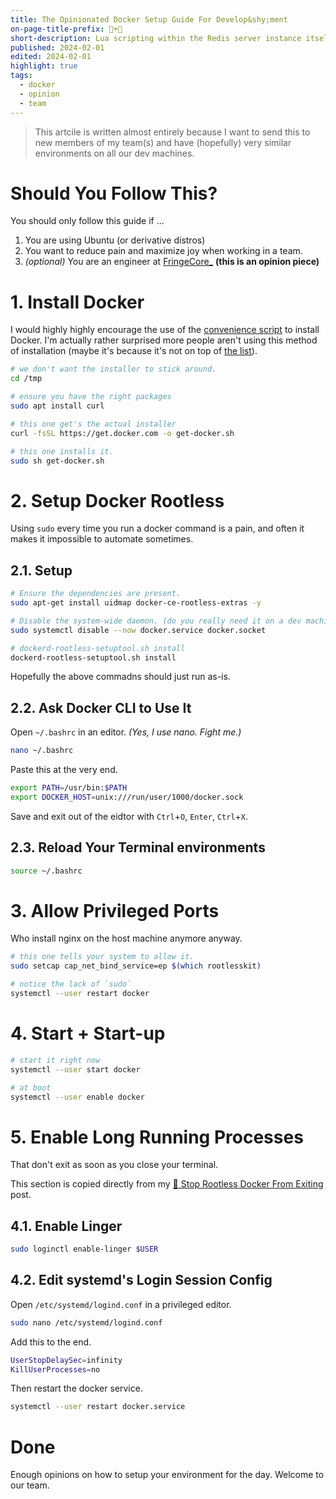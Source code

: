 ```yaml
---
title: The Opinionated Docker Setup Guide For Develop&shy;ment
on-page-title-prefix: 🐋+🥸
short-description: Lua scripting within the Redis server instance itself is atomic, and very **very** cool.
published: 2024-02-01
edited: 2024-02-01
highlight: true
tags:
  - docker
  - opinion
  - team
---
```


> This artcile is written almost entirely because I want to send this to new members of my team(s) and have (hopefully) very similar environments on all our dev machines.

# Should You Follow This?

You should only follow this guide if ...

1. You are using Ubuntu (or derivative distros)
2. You want to reduce pain and maximize joy when working in a team.
3. _(optional)_ You are an engineer at [FringeCore\_](https://fringecore.sh/) **(this is an opinion piece)**

# 1. Install Docker

I would highly highly encourage the use of the [convenience script](https://docs.docker.com/engine/install/ubuntu/#install-using-the-convenience-script) to install Docker. I'm actually rather surprised more people aren't using this method of installation (maybe it's because it's not on top of [the list](https://docs.docker.com/engine/install/ubuntu/#installation-methods)).

```bash
# we don't want the installer to stick around.
cd /tmp

# ensure you have the right packages
sudo apt install curl

# this one get's the actual installer
curl -fsSL https://get.docker.com -o get-docker.sh

# this one installs it.
sudo sh get-docker.sh
```

# 2. Setup Docker Rootless

Using `sudo` every time you run a docker command is a pain, and often it makes it impossible
to automate sometimes.

## 2.1. Setup

```bash
# Ensure the dependencies are present.
sudo apt-get install uidmap docker-ce-rootless-extras -y

# Disable the system-wide daemon. (do you really need it on a dev machine?)
sudo systemctl disable --now docker.service docker.socket

# dockerd-rootless-setuptool.sh install
dockerd-rootless-setuptool.sh install
```

Hopefully the above commadns should just run as-is.

## 2.2. Ask Docker CLI to Use It

Open `~/.bashrc` in an editor. _(Yes, I use nano. Fight me.)_

```bash
nano ~/.bashrc
```

Paste this at the very end.

```bash
export PATH=/usr/bin:$PATH
export DOCKER_HOST=unix:///run/user/1000/docker.sock
```

Save and exit out of the eidtor with `Ctrl`+`O`, `Enter`, `Ctrl`+`X`.

## 2.3. Reload Your Terminal environments

```bash
source ~/.bashrc
```

# 3. Allow Privileged Ports

Who install nginx on the host machine anymore anyway.

```bash
# this one tells your system to allow it.
sudo setcap cap_net_bind_service=ep $(which rootlesskit)

# notice the lack of `sudo`
systemctl --user restart docker
```

# 4. Start + Start-up

```bash
# start it right now
systemctl --user start docker

# at boot
systemctl --user enable docker
```

# 5. Enable Long Running Processes

That don't exit as soon as you close your terminal.

This section is copied directly from my [🐋 Stop Rootless Docker From Exiting](/blog/005-keep-docker-rootless-alive) post.

## 4.1. Enable Linger

```bash
sudo loginctl enable-linger $USER
```

## 4.2. Edit systemd's Login Session Config

Open `/etc/systemd/logind.conf` in a privileged editor.

```bash
sudo nano /etc/systemd/logind.conf
```

Add this to the end.

```bash
UserStopDelaySec=infinity
KillUserProcesses=no
```

Then restart the docker service.

```bash
systemctl --user restart docker.service
```

# Done

Enough opinions on how to setup your environment for the day. Welcome to our team.
